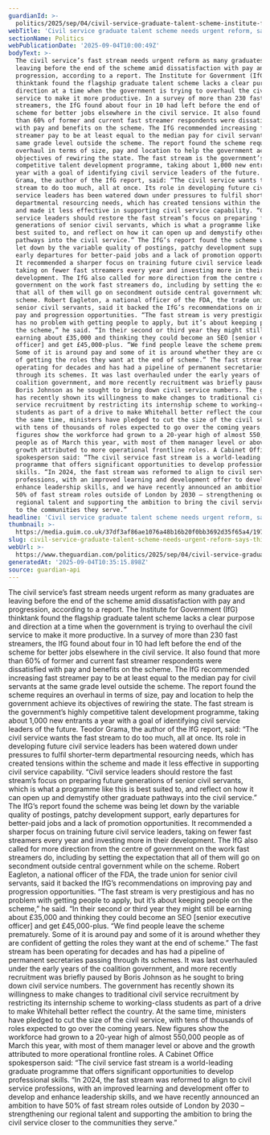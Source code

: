 ```yaml
---
guardianId: >-
  politics/2025/sep/04/civil-service-graduate-talent-scheme-institute-for-government-report
webTitle: 'Civil service graduate talent scheme needs urgent reform, says thinktank'
sectionName: Politics
webPublicationDate: '2025-09-04T10:00:49Z'
bodyText: >-
  The civil service’s fast stream needs urgent reform as many graduates are
  leaving before the end of the scheme amid dissatisfaction with pay and
  progression, according to a report. The Institute for Government (IfG)
  thinktank found the flagship graduate talent scheme lacks a clear purpose and
  direction at a time when the government is trying to overhaul the civil
  service to make it more productive. In a survey of more than 230 fast
  streamers, the IfG found about four in 10 had left before the end of the
  scheme for better jobs elsewhere in the civil service. It also found that more
  than 60% of former and current fast streamer respondents were dissatisfied
  with pay and benefits on the scheme. The IfG recommended increasing fast
  streamer pay to be at least equal to the median pay for civil servants at the
  same grade level outside the scheme. The report found the scheme requires an
  overhaul in terms of size, pay and location to help the government achieve its
  objectives of rewiring the state. The fast stream is the government’s highly
  competitive talent development programme, taking about 1,000 new entrants a
  year with a goal of identifying civil service leaders of the future. Teodor
  Grama, the author of the IfG report, said: “The civil service wants the fast
  stream to do too much, all at once. Its role in developing future civil
  service leaders has been watered down under pressures to fulfil shorter-term
  departmental resourcing needs, which has created tensions within the scheme
  and made it less effective in supporting civil service capability. “Civil
  service leaders should restore the fast stream’s focus on preparing future
  generations of senior civil servants, which is what a programme like this is
  best suited to, and reflect on how it can open up and demystify other graduate
  pathways into the civil service.” The IfG’s report found the scheme was being
  let down by the variable quality of postings, patchy development support,
  early departures for better-paid jobs and a lack of promotion opportunities.
  It recommended a sharper focus on training future civil service leaders,
  taking on fewer fast streamers every year and investing more in their
  development. The IfG also called for more direction from the centre of
  government on the work fast streamers do, including by setting the expectation
  that all of them will go on secondment outside central government while on the
  scheme. Robert Eagleton, a national officer of the FDA, the trade union for
  senior civil servants, said it backed the IfG’s recommendations on improving
  pay and progression opportunities. “The fast stream is very prestigious and
  has no problem with getting people to apply, but it’s about keeping people on
  the scheme,” he said. “In their second or third year they might still be
  earning about £35,000 and thinking they could become an SEO [senior executive
  officer] and get £45,000-plus. “We find people leave the scheme prematurely.
  Some of it is around pay and some of it is around whether they are confident
  of getting the roles they want at the end of scheme.” The fast stream has been
  operating for decades and has had a pipeline of permanent secretaries passing
  through its schemes. It was last overhauled under the early years of the
  coalition government, and more recently recruitment was briefly paused by
  Boris Johnson as he sought to bring down civil service numbers. The government
  has recently shown its willingness to make changes to traditional civil
  service recruitment by restricting its internship scheme to working-class
  students as part of a drive to make Whitehall better reflect the country. At
  the same time, ministers have pledged to cut the size of the civil service,
  with tens of thousands of roles expected to go over the coming years. New
  figures show the workforce had grown to a 20-year high of almost 550,000
  people as of March this year, with most of them manager level or above and the
  growth attributed to more operational frontline roles. A Cabinet Office
  spokesperson said: “The civil service fast stream is a world-leading graduate
  programme that offers significant opportunities to develop professional
  skills. “In 2024, the fast stream was reformed to align to civil service
  professions, with an improved learning and development offer to develop and
  enhance leadership skills, and we have recently announced an ambition to have
  50% of fast stream roles outside of London by 2030 – strengthening our
  regional talent and supporting the ambition to bring the civil service closer
  to the communities they serve.”
headline: 'Civil service graduate talent scheme needs urgent reform, says thinktank'
thumbnail: >-
  https://media.guim.co.uk/37df3af86ae1076a48b16b20f0bb3692d35f65a4/197_579_1721_1377/500.jpg
slug: civil-service-graduate-talent-scheme-needs-urgent-reform-says-thinktank
webUrl: >-
  https://www.theguardian.com/politics/2025/sep/04/civil-service-graduate-talent-scheme-institute-for-government-report
generatedAt: '2025-09-04T10:35:15.898Z'
source: guardian-api
---
```

The civil service’s fast stream needs urgent reform as many graduates are leaving before the end of the scheme amid dissatisfaction with pay and progression, according to a report. The Institute for Government (IfG) thinktank found the flagship graduate talent scheme lacks a clear purpose and direction at a time when the government is trying to overhaul the civil service to make it more productive. In a survey of more than 230 fast streamers, the IfG found about four in 10 had left before the end of the scheme for better jobs elsewhere in the civil service. It also found that more than 60% of former and current fast streamer respondents were dissatisfied with pay and benefits on the scheme. The IfG recommended increasing fast streamer pay to be at least equal to the median pay for civil servants at the same grade level outside the scheme. The report found the scheme requires an overhaul in terms of size, pay and location to help the government achieve its objectives of rewiring the state. The fast stream is the government’s highly competitive talent development programme, taking about 1,000 new entrants a year with a goal of identifying civil service leaders of the future. Teodor Grama, the author of the IfG report, said: “The civil service wants the fast stream to do too much, all at once. Its role in developing future civil service leaders has been watered down under pressures to fulfil shorter-term departmental resourcing needs, which has created tensions within the scheme and made it less effective in supporting civil service capability. “Civil service leaders should restore the fast stream’s focus on preparing future generations of senior civil servants, which is what a programme like this is best suited to, and reflect on how it can open up and demystify other graduate pathways into the civil service.” The IfG’s report found the scheme was being let down by the variable quality of postings, patchy development support, early departures for better-paid jobs and a lack of promotion opportunities. It recommended a sharper focus on training future civil service leaders, taking on fewer fast streamers every year and investing more in their development. The IfG also called for more direction from the centre of government on the work fast streamers do, including by setting the expectation that all of them will go on secondment outside central government while on the scheme. Robert Eagleton, a national officer of the FDA, the trade union for senior civil servants, said it backed the IfG’s recommendations on improving pay and progression opportunities. “The fast stream is very prestigious and has no problem with getting people to apply, but it’s about keeping people on the scheme,” he said. “In their second or third year they might still be earning about £35,000 and thinking they could become an SEO [senior executive officer] and get £45,000-plus. “We find people leave the scheme prematurely. Some of it is around pay and some of it is around whether they are confident of getting the roles they want at the end of scheme.” The fast stream has been operating for decades and has had a pipeline of permanent secretaries passing through its schemes. It was last overhauled under the early years of the coalition government, and more recently recruitment was briefly paused by Boris Johnson as he sought to bring down civil service numbers. The government has recently shown its willingness to make changes to traditional civil service recruitment by restricting its internship scheme to working-class students as part of a drive to make Whitehall better reflect the country. At the same time, ministers have pledged to cut the size of the civil service, with tens of thousands of roles expected to go over the coming years. New figures show the workforce had grown to a 20-year high of almost 550,000 people as of March this year, with most of them manager level or above and the growth attributed to more operational frontline roles. A Cabinet Office spokesperson said: “The civil service fast stream is a world-leading graduate programme that offers significant opportunities to develop professional skills. “In 2024, the fast stream was reformed to align to civil service professions, with an improved learning and development offer to develop and enhance leadership skills, and we have recently announced an ambition to have 50% of fast stream roles outside of London by 2030 – strengthening our regional talent and supporting the ambition to bring the civil service closer to the communities they serve.”
